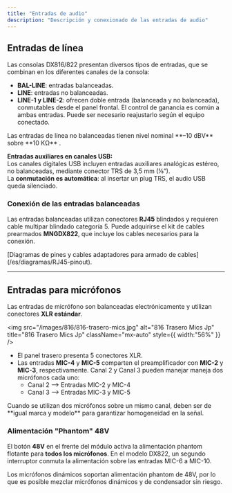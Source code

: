 ```yaml
---
title: "Entradas de audio"
description: "Descripción y conexionado de las entradas de audio"
---
```


## Entradas de línea

Las consolas DX816/822 presentan diversos tipos de entradas, que se combinan en los diferentes canales de la consola:

- **BAL-LINE**: entradas balanceadas.
- **LINE**: entradas no balanceadas.
- **LINE-1 y LINE-2**: ofrecen doble entrada (balanceada y no balanceada), conmutables desde el panel frontal. El control de ganancia es común a ambas entradas. Puede ser necesario reajustarlo según el equipo conectado.

<Note>
  Las entradas de línea no balanceadas tienen nivel nominal **–10 dBV** sobre **10 KΩ** .
</Note>

**Entradas auxiliares en canales USB:**\
Los canales digitales USB incluyen entradas auxiliares analógicas estéreo, no balanceadas, mediante conector TRS de 3,5 mm (⅛”).\
La **conmutación es automática**: al insertar un plug TRS, el audio USB queda silenciado.

### Conexión de las entradas balanceadas

Las entradas balanceadas utilizan conectores **RJ45** blindados y requieren cable multipar blindado categoría 5. Puede adquirirse el kit de cables prearmados **MNGDX822**, que incluye los cables necesarios para la conexión.

<Tip>
  [Diagramas de pines y cables adaptadores para armado de cables](/es/diagramas/RJ45-pinout).
</Tip>

---

## Entradas para micrófonos

Las entradas de micrófono son balanceadas electrónicamente y utilizan conectores **XLR estándar**.

<img
  src="/images/816/816-trasero-mics.jpg"
  alt="816 Trasero Mics Jp"
  title="816 Trasero Mics Jp"
  className="mx-auto"
  style={{ width:"56%" }}
/>

- El panel trasero presenta 5 conectores XLR.
- Las entradas **MIC-4** y **MIC-5** comparten el preamplificador con **MIC-2** y **MIC-3**, respectivamente. Canal 2 y Canal 3 pueden manejar maneja dos micrófonos cada uno:
  - Canal 2 ⟶ Entradas MIC-2 y MIC-4
  - Canal 3 ⟶ Entradas MIC-3 y MIC-5

<Warning>
  Cuando se utilizan dos micrófonos sobre un mismo canal, deben ser de **igual marca y modelo** para garantizar homogeneidad en la señal.
</Warning>

### Alimentación "Phantom" 48V

El botón **48V** en el frente del módulo activa la alimentación phantom flotante para **todos los micrófonos**. En el modelo DX822, un segundo interruptor conmuta la alimentación sobre las entradas MIC-6 a MIC-10.

<Info>
  Los micrófonos dinámicos soportan alimentación phantom de 48V, por lo que es posible mezclar micrófonos dinámicos y de condensador sin riesgo.
</Info>